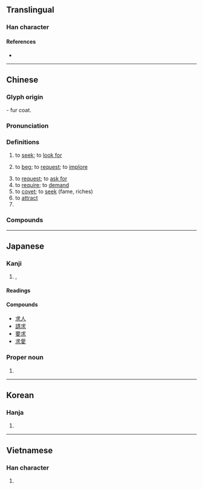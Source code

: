 {{character info/new}}
==Translingual==

===Han character===
{{Han char|rn=85|rad=水|as=02|sn=7|four=43132|canj=IJE}}

====References====
* {{Han ref|kx=0604.040|dkj=17105|dj=0998.010|hdz=31547.080|uh=6C42|ud=27714|bh=A844|bd=43076}}

----

==Chinese==
{{zh-forms}}

===Glyph origin===
{{Han etym}}
{{liushu|p}} - fur coat.

{{jiajie|裘|to request}}

===Pronunciation===
{{zh-pron
|m=qiú
|m-s=ciu2
|c=kau4
|c-t=
|g=
|h=pfs=khiù
|j=
|mb=giǔ
|md=giù
|mn=kiû
|mn-t=
|w=3jjieu
|x=
|mc=y
|oc=y
|cat=v,pn
}}

===Definitions===
{{zh-hanzi}}

# to [[seek]]; to [[look for]]
#: {{zh-x|求《^月亮 ^代表 ^我 的 ^心》的 歌詞|'''looking for''' the lyrics to "The Moon Represents My Heart"}}
# to [[beg]]; to [[request]]; to [[implore]]
#: {{zh-x|求 他 別 走|'''begged''' for him to not leave}}
# to [[request]]; to [[ask for]]
# to [[require]]; to [[demand]]
# to [[covet]]; to [[seek]] (fame, riches)
# to [[attract]]
# {{surname|lang=zh}}

===Compounds===
{{zh-der|要求:request|一無所求|一票難求|上求下告|不厭求詳|不忮不求|不求上進|不求人|不求甚解|不求聞達|不求自得|乞求|乳藥求死|予取予求|井中求火|以屈求伸|仰求|企求|但求塞責|但求如願|供不應求|供求|供過於求|冀求|冉求|刑求|刻舟求劍|剖蚌求珠|力求|力求上進|力求進步|勇猛求進|務求|勵精求治|厲精求治|反求諸己|同惡相求|同氣相求|同類相求|吹毛求瑕|吹毛求疵|哀求|唯利是求|問舍求田|嚶鳴求友|壓雪求油|夢寐以求|央求|奉求|奢求|妄求|委曲求全|寤寐以求|實事求是|將本求利|尋求|居無求安|希求|干求|平畫求長|強求|徵求|徵求啟事|忍辱求全|忮求|懇求|拜鬼求神|挾冰求溫|捨實求虛|捨身求法|捨近求遠|掘室求鼠|探求|推求|搖尾求食|搜求|敲冰求火|敷求|斂怨求媚|旁求|旁求俊彥|有求必應|有求斯應|期求|未明求衣|死中求活|死中求生|死地求生|死求白賴|死裡求生|殺妻求將|求三拜四|求之不得|求乞|求事|求人|求仁得仁|求仕|求借|求假|求偶|求備|求償|求全|求全之毀|求全責備|求其友聲|求凰|求劍刻舟|求助|求勝|求取|求古錄|求同存異|求名奪利|求名求利|求名責實|求告|求和|求售|求嗣|求好心切|求婚|求子|求學|求官|求容取媚|求宿|求情|求愛|求成|求戰|求才|求才若渴|求援|求救|求教|求新求變|求新立異|求歡|求死不得|求漿得酒|求牡|求生|求生害義|求田問舍|求益反損|求知|求知慾|求神問卜|求神拜佛|求神拜鬼|求福禳災|求籤|求索|求聘|求職|求見|求親|求親告友|求解|求診|求證|求賢|求賢下士|求賢如渴|求賢用士|求賢若渴|求過於供|求道|求道於盲|求醫|求雨|求靠|求饒|求馬唐肆|求魚緣木|洗垢求瘢|渴求|溯流求源|焚林之求|營求|發屋求狸|相求|祈求|禱求|籲求|精益求精|線上求助|緣木求魚|考求|聲應氣求|聲氣相求|聲求氣應|自求多福|苛求|苦求|苦苦哀求|草間求活|蒙求|薰穴求君|蘄求|蠖屈求伸|行以求知|見彈求鴞|規求|覓衣求食|訪求|訴求|訶求|誅求|誅求無厭|誅求無已|請求|請求乃論|請求權|謀求|講求|貪求|貪求無厭|貪求無已|貪求無饜|買求|買菜求益|賣主求榮|賣友求榮|賣國求利|賣國求榮|賴衣求食|購求|軟求|追求|邀求|野外求生|鑽冰求火|鑽冰求酥|降格以求|雉求牡匹|需求|食不求甘|食不求飽|食無求飽|鳳求凰}}

{{zh-cat|Elementary}}

----

==Japanese==

===Kanji===
{{ja-kanji|grade=4|rs=水02}}

# {{l|en|request}}, {{l|en|wish}}

====Readings====
{{ja-readings
|goon=ぐ
|kanon=きゅう<きう
|kun=もと-める, もと-む, ま-ぐ
}}

====Compounds====
{{der-top|Compounds}}
* [[求人]]
* [[請求]]
* [[要求]]
* [[求愛]]
{{der-bottom}}

===Proper noun===
{{ja-pos|proper|もとむ}}

# {{given name|male|lang=ja|sort=もとむ}}

----

==Korean==

===Hanja===
{{ko-hanja|hangeul=구|eumhun=|rv=gu|mr=ku|y=kwu}}

# {{defn|lang=ko|sort=水02}}

----

==Vietnamese==

===Han character===
{{vi-hantu|[[cầu]]|rs=水02}}

# {{defn|lang=vi|sort=水02}}